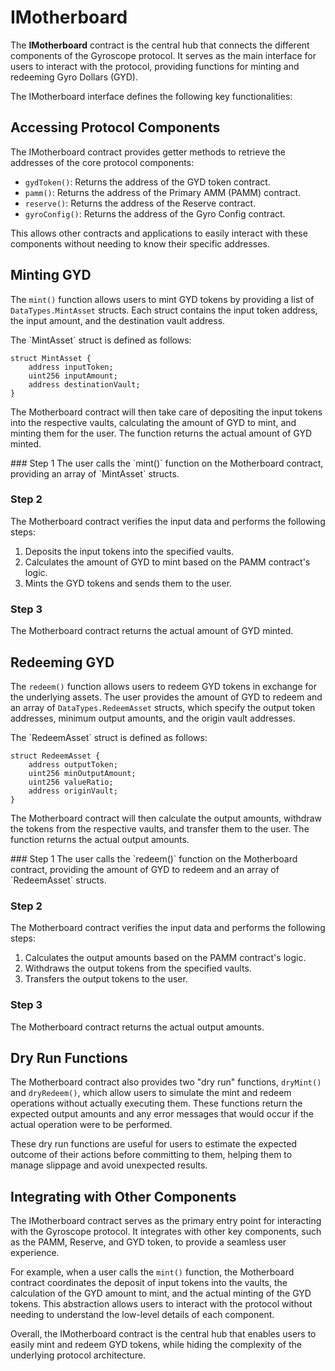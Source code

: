 
# IMotherboard

The **IMotherboard** contract is the central hub that connects the different components of the Gyroscope protocol. It serves as the main interface for users to interact with the protocol, providing functions for minting and redeeming Gyro Dollars (GYD).

The IMotherboard interface defines the following key functionalities:

## Accessing Protocol Components

The IMotherboard contract provides getter methods to retrieve the addresses of the core protocol components:

- `gydToken()`: Returns the address of the GYD token contract.
- `pamm()`: Returns the address of the Primary AMM (PAMM) contract.
- `reserve()`: Returns the address of the Reserve contract.
- `gyroConfig()`: Returns the address of the Gyro Config contract.

This allows other contracts and applications to easily interact with these components without needing to know their specific addresses.

## Minting GYD

The `mint()` function allows users to mint GYD tokens by providing a list of `DataTypes.MintAsset` structs. Each struct contains the input token address, the input amount, and the destination vault address.

<Callout type="info">
The `MintAsset` struct is defined as follows:

```solidity
struct MintAsset {
    address inputToken;
    uint256 inputAmount;
    address destinationVault;
}
```
</Callout>

The Motherboard contract will then take care of depositing the input tokens into the respective vaults, calculating the amount of GYD to mint, and minting them for the user. The function returns the actual amount of GYD minted.

<Steps>
### Step 1
The user calls the `mint()` function on the Motherboard contract, providing an array of `MintAsset` structs.

### Step 2
The Motherboard contract verifies the input data and performs the following steps:
1. Deposits the input tokens into the specified vaults.
2. Calculates the amount of GYD to mint based on the PAMM contract's logic.
3. Mints the GYD tokens and sends them to the user.

### Step 3
The Motherboard contract returns the actual amount of GYD minted.
</Steps>

## Redeeming GYD

The `redeem()` function allows users to redeem GYD tokens in exchange for the underlying assets. The user provides the amount of GYD to redeem and an array of `DataTypes.RedeemAsset` structs, which specify the output token addresses, minimum output amounts, and the origin vault addresses.

<Callout type="info">
The `RedeemAsset` struct is defined as follows:

```solidity
struct RedeemAsset {
    address outputToken;
    uint256 minOutputAmount;
    uint256 valueRatio;
    address originVault;
}
```
</Callout>

The Motherboard contract will then calculate the output amounts, withdraw the tokens from the respective vaults, and transfer them to the user. The function returns the actual output amounts.

<Steps>
### Step 1
The user calls the `redeem()` function on the Motherboard contract, providing the amount of GYD to redeem and an array of `RedeemAsset` structs.

### Step 2
The Motherboard contract verifies the input data and performs the following steps:
1. Calculates the output amounts based on the PAMM contract's logic.
2. Withdraws the output tokens from the specified vaults.
3. Transfers the output tokens to the user.

### Step 3
The Motherboard contract returns the actual output amounts.
</Steps>

## Dry Run Functions

The Motherboard contract also provides two "dry run" functions, `dryMint()` and `dryRedeem()`, which allow users to simulate the mint and redeem operations without actually executing them. These functions return the expected output amounts and any error messages that would occur if the actual operation were to be performed.

These dry run functions are useful for users to estimate the expected outcome of their actions before committing to them, helping them to manage slippage and avoid unexpected results.

## Integrating with Other Components

The IMotherboard contract serves as the primary entry point for interacting with the Gyroscope protocol. It integrates with other key components, such as the PAMM, Reserve, and GYD token, to provide a seamless user experience.

For example, when a user calls the `mint()` function, the Motherboard contract coordinates the deposit of input tokens into the vaults, the calculation of the GYD amount to mint, and the actual minting of the GYD tokens. This abstraction allows users to interact with the protocol without needing to understand the low-level details of each component.

Overall, the IMotherboard contract is the central hub that enables users to easily mint and redeem GYD tokens, while hiding the complexity of the underlying protocol architecture.